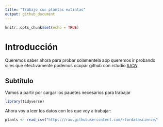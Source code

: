 ```yaml
---
title: "Trabajo con plantas extintas"
output: github_document
---
```


```r
knitr::opts_chunk$set(echo = TRUE)
```

# Introducción

Queremos saber ahora para probar solamentela app queremos ir probando si es que efectivamente podemos ocupar github con rstudio [*IUCN*](https://www.iucnredlist.org/)

## Subtítulo

Vamos a partir por cargar los pauetes necesarios para trabajar

```r
library(tidyverse)
```

Ahora voy a leer los datos con los que voy a trabajar:

```r
plants <- read_csv("https://raw.githubusercontent.com/rfordatascience/tidytuesday/master/data/2020/2020-08-18/plants.csv")
```

